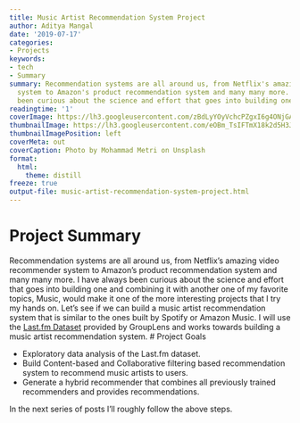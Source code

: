 ```yaml
---
title: Music Artist Recommendation System Project
author: Aditya Mangal
date: '2019-07-17'
categories:
- Projects
keywords:
- tech
- Summary
summary: Recommendation systems are all around us, from Netflix's amazing video recommender
  system to Amazon's product recommendation system and many many more. I have always
  been curious about the science and effort that goes into building one...
readingtime: '1'
coverImage: https://lh3.googleusercontent.com/zBdLyYOyVchcPZgxI6g4ONjGAOSsK3CcDitZq6_gHu1gbtmu5D_x-g5bZtweLd8gzAXYbIU9wIPpzG9l0bACOEKD59eETyU4vnmHqmCiLeGBRBXp3QVoh0RtSah9A28-5RHSKjgogkJM9HsFPR0_rG3wmfhntfk8y0FXMQ2sjWgQtV8_JU99JwCHpoRQqeZPa0pa5qRhczj3pDYgxciTf0ON97pfyvBaKTO1yh7sUl-_H-qJN703vJzlBwK-eqXIo7TTCqVUxsiLkFjQxMhHCOjAcoAmCEQaosSzkI3OVCexpyxhVi_P1GnKOkciC5XgVZadhLLXrHh3BSwEbQJWxXO7mu7qafLQQV4o8AwkiuOR6I4E3WobzWx5Ez8qhV2A8BLqOOJM-e2cnFV2ywAQWbxIXoZM3qyde30z4JZNFlRBS65UkPgncE_9R2rCCXRJOUBYgRP2u91io-6woH4sFyS-Z8FZVRiFDu7arZ3mI7l9jeVXqVEjvSw5go1Q52Irw0S_6t49Q_giN7eP_2mJ44lQVN_RpBquf-Nre0NkPpKXk4rph8lYPWLCVME84WCqIt6CQr7-RW_ZK7QnLOJ4dqwjGg6ipsgX6_ZnMDdJTDrpjwCUceMvB7myb_mbOMG_4BTA3WNOtrm7W6owMvcpNbTjr7Bakpb679hToV6V4l0kEKYn4k-b6QzTaKGrmL2_rvDUxlw5r2cB5ljl_wkZSYGF9w=w1464-h977-no
thumbnailImage: https://lh3.googleusercontent.com/eOBm_TsIFTmX18k2d5H3JbvrRoWKYKrkbRV94BiVpoOTvj4cAMQxKD9m5nhTSIR8al5xrzPVOEmsGnPh6UmXpAfQezwuuzhJdw1NlgYL9HnlXg4fhwNgJcFhU2lL8VQN8-bkTqxPJ9tJHnRKCEIyaFPJEZGa5woOy9IaM6JMaMsK7k5P67tY6-wXfLbvjKADTzfYrGVZ4QU4gWEoL5DZgRzXKBmRDnhTuQkVQeIRLEPKMFoSbwawyOjRKlqJRpblf-NHe2je2Dgst5wRrdBKHMOn8Juw199kRpINYBtuuPvyTEuS5jJqVrrRHajM007YmjA_YQ5LWW8bi6pVPOwam0Cvx_EP2oGE4Cd71B66XAic_MbRy_QgSqjs_hQuCUdnJvIcKyv0CGkt4_hflu4_I8fho76c_UM_hoU1ZkrP2Z1sc6BRepu_kW6HKg51gg-9c2VUQxp1SkX422ixEjstJAX8272wozq1eGoA-8eQ8q9tsfPqNa3KHqggvSM_2nkSVoSR22td6MK2Aaybdk9pJeX3exuQFmIhub9f-x6uqYgyzyrIUhfE5sy9ZBC99KSt0k97sy7gRtJsU4RFxDOa2wSfJJJi3F68RfLCyf138dSQl0JSjl55B4cqduiHIORWgt-knSj3otzgWHHF2V3wIvK9SfAe5svGiy629Th-H1NkrW6kNy5MG4Loh5xSxkIHDo7MzmDc5--ivFNv_XLhcj12Hg=w750-h500-no
thumbnailImagePosition: left
coverMeta: out
coverCaption: Photo by Mohammad Metri on Unsplash
format:
  html:
    theme: distill
freeze: true
output-file: music-artist-recommendation-system-project.html
---
```


# Project Summary
Recommendation systems are all around us, from Netflix’s amazing video recommender system to Amazon’s product recommendation system and many many more. I have always been curious about the science and effort that goes into building one and combining it with another one of my favorite topics, Music, would make it one of the more interesting projects that I try my hands on. Let’s see if we can build a music artist recommendation system that is similar to the ones built by Spotify or Amazon Music. I will use the [Last.fm Dataset](https://grouplens.org/datasets/hetrec-2011/) provided by GroupLens and works towards building a music artist recommendation system.
# Project Goals

- Exploratory data analysis of the Last.fm dataset.
- Build Content-based and Collaborative filtering based recommendation system to recommend music artists to users.
- Generate a hybrid recommender that combines all previously trained recommenders and provides recommendations.

In the next series of posts I’ll roughly follow the above steps.
